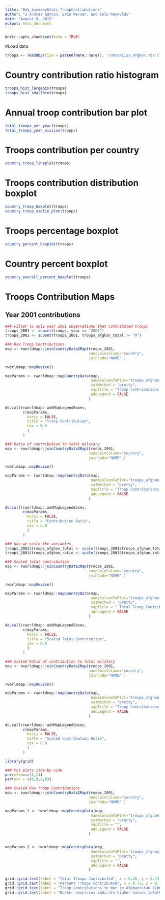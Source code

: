 ```yaml
---
title: "03a_SummaryStats_TroopContributions"
author: "J Andres Gannon, Erin Werner, and Cole Reynolds"
date: "August 8, 2018"
output: html_document
---
```


```r
knitr::opts_chunk$set(echo = TRUE)
```

#Load data
```r
troops <- readRDS(file = paste0(here::here(), '/data/iiss_afghan.rds'))
```

# Country contribution ratio histogram
```r
troops_hist_largebin(troops)
troops_hist_smallbin(troops)
```


# Annual troop contribution bar plot
```r
total_troops_per_year(troops)
total_troops_year_mission(troops)
```

# Troops contribution per country
```r
country_troop_lineplot(troops)
```

# Troops contribution distribution boxplot
```r
country_troop_boxplot(troops)
country_troop_violin_plot(troops)
```

# Troops percentage boxplot
```r
country_percent_boxplot(troops)
```

# Country percent boxplot
```r
country_overall_percent_boxplot(troops)
```

# Troops Contribution Maps
## Year 2001 contributions
```r
### Filter to only year 2001 observations that contributed troops
troops_2001 <- subset(troops, year == "2001")
troops_2001 <- subset(troops_2001, troops_afghan_total != "0")

### Raw Troop Contributions
map <- rworldmap::joinCountryData2Map(troops_2001,
                                      nameJoinColumn="country",
                                      joinCode="NAME" )

rworldmap::mapDevice()

mapParams <- rworldmap::mapCountryData(map,
                                       nameColumnToPlot='troops_afghan_total',
                                       catMethod = "pretty",
                                       mapTitle = "Troop Contributions to War in Afghanistan (2001)",
                                       addLegend = FALSE
                                      )

do.call(rworldmap::addMapLegendBoxes,
        c(mapParams,
          horiz = FALSE,
          title = "Troop Contribution",
          cex = 0.9
          )
        )

```

```r
### Ratio of contribution to total military
map <- rworldmap::joinCountryData2Map(troops_2001,
                                      nameJoinColumn="country",
                                      joinCode="NAME" )

rworldmap::mapDevice()

mapParams <- rworldmap::mapCountryData(map,
                                       nameColumnToPlot='troops_afghan_ratio',
                                       catMethod = "pretty",
                                       mapTitle = "Troop Contributions Relative to Total Military (2001)",
                                       addLegend = FALSE
                                      )

do.call(rworldmap::addMapLegendBoxes,
        c(mapParams,
          horiz = FALSE,
          title = "Contribution Ratio",
          cex = 0.9
          )
        )

```

```r
### Now we scale the variables
troops_2001$troops_afghan_total <- scale(troops_2001$troops_afghan_total)
troops_2001$troops_afghan_ratio <- scale(troops_2001$troops_afghan_ratio)
```

```r
### Scaled total contribution
map <- rworldmap::joinCountryData2Map(troops_2001,
                                      nameJoinColumn="country",
                                      joinCode="NAME" )

rworldmap::mapDevice()

mapParams <- rworldmap::mapCountryData(map,
                                       nameColumnToPlot='troops_afghan_total',
                                       catMethod = "pretty",
                                       mapTitle = " Total Troop Contributions (2001)",
                                       addLegend = FALSE
                                      )

do.call(rworldmap::addMapLegendBoxes,
        c(mapParams,
          horiz = FALSE,
          title = "Scaled Total Contribution",
          cex = 0.9
          )
        )

```

```r
### Scaled Ratio of contribution to total military
map <- rworldmap::joinCountryData2Map(troops_2001,
                                      nameJoinColumn="country",
                                      joinCode="NAME" )

rworldmap::mapDevice()

mapParams <- rworldmap::mapCountryData(map,
                                       nameColumnToPlot='troops_afghan_ratio',
                                       catMethod = "pretty",
                                       mapTitle = "Troop Contributions Relative to Total Military (2001)",
                                       addLegend = FALSE
                                      )

do.call(rworldmap::addMapLegendBoxes,
        c(mapParams,
          horiz = FALSE,
          title = "Scaled Contribution Ratio",
          cex = 0.9
          )
        )

```

```r
library(grid)

### Put plots side-by-side
par(mfrow=c(1,2))
par(mar = c(0,0,0,0))

### Scaled Raw Troop Contributions
map <- rworldmap::joinCountryData2Map(troops_2001,
                                      nameJoinColumn="country",
                                      joinCode="NAME" )

mapParams_1 <- rworldmap::mapCountryData(map,
                                       nameColumnToPlot='troops_afghan_total',
                                       catMethod = "pretty",
                                       mapTitle = "",
                                       addLegend = FALSE
                                      )


mapParams_2 <- rworldmap::mapCountryData(map,
                                       nameColumnToPlot='troops_afghan_ratio',
                                       catMethod = "pretty",
                                       mapTitle = "",
                                       addLegend = FALSE
                                      )

grid::grid.text(label = "Total Troops Contributed", x = 0.25, y = 0.73)
grid::grid.text(label = "Percent Troops Contributed", x = 0.75, y = 0.73)
grid::grid.text(label = "Troop Contributions to War in Afghanistan (2001)", x = 0.5, y = 0.85, gp = gpar(fontsize = 14, fontface = "bold"))
grid::grid.text(label = "Darker countries indicate higher values.\nBoth maps scaled relative to average contribution level to make values comparable.", x = 0.5, y = 0.2, gp = gpar(fontsize = 9))


```
